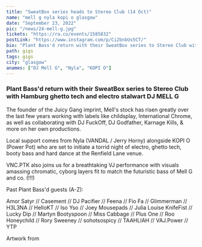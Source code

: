 ---
title: "SweatBox series heads to Stereo Club (14 Oct)"
name: "mell g nyla kopi o glasgow"
date: "September 23, 2022"
pic: "/news/24-mell-g.jpg"
tickets: "https://ra.co/events/1585832"
postLink: "https://www.instagram.com/p/Ci2bnbUs5CT/"
bio: "Plant Bass'd return with their SweatBox series to Stereo Club with Hamburg ghetto tech and electro stalwart DJ MELL G"
path: gigs
tags: gigs
city: "glasgow"
anames: ["DJ Mell G", "Nyla", "KOPI O"]
---

### Plant Bass'd return with their SweatBox series to Stereo Club with Hamburg ghetto tech and electro stalwart DJ MELL G

The founder of the Juicy Gang imprint, Mell's stock has risen greatly over the last few years working with labels like childsplay, International Chrome, as well as collaborating with DJ FuckOff, DJ Godfather, Karnage Kills, & more on her own productions.

Local support comes from Nyla (VANDAL / Jerry Horny) alongside KOPI O (Power Pot) who are set to initiate a torrid night of electro, ghetto tech, booty bass and hard dance at the Renfield Lane venue.

VNC.PTK also joins us for a breathtaking VJ performance with visuals amassing chromatic, cyborg layers fit to match the futuristic bass of Mell G and co. (!!!)

Past Plant Bass'd guests (A-Z):

Amor Satyr // Casement // DJ Pacifier // Feena // Fio Fa // Glimmerman // H3L3NA // HelloKT // Iso Yso // Joey Mousepads // Julia Louise KnifeFist // Lucky Dip // Martyn Bootyspoon // Miss Cabbage // Plus One // Roo Honeychild // Rory Sweeney // sohotsospicy // TAAHLIAH // VAJ.Power // YTP

Artwork from <HoverLink url="www.instagram.com/vnc.ptk" name="@vnc.ptk" external />
